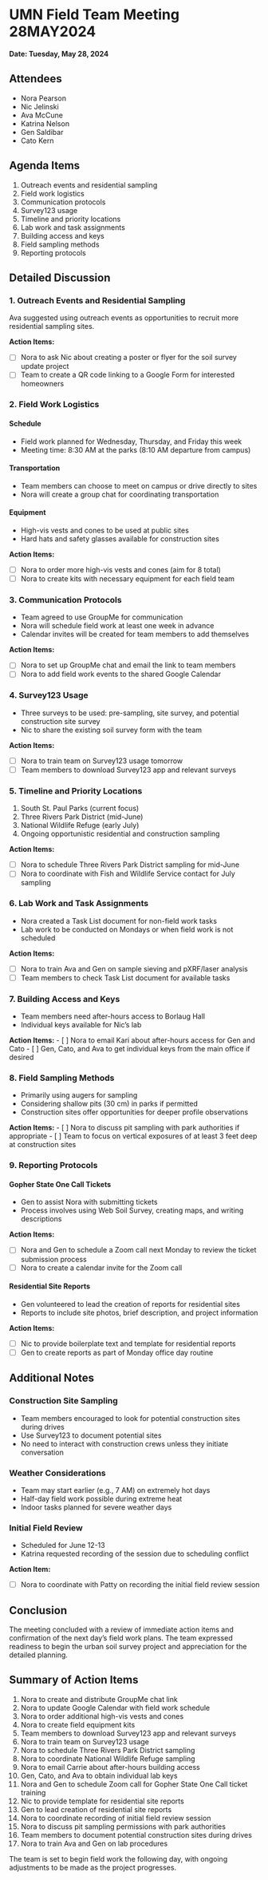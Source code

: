 # UMN Field Team Meeting 28MAY2024

**Date: Tuesday, May 28, 2024**

## Attendees

-   Nora Pearson
-   Nic Jelinski
-   Ava McCune
-   Katrina Nelson
-   Gen Saldibar
-   Cato Kern

## Agenda Items

1.  Outreach events and residential sampling
2.  Field work logistics
3.  Communication protocols
4.  Survey123 usage
5.  Timeline and priority locations
6.  Lab work and task assignments
7.  Building access and keys
8.  Field sampling methods
9.  Reporting protocols

## Detailed Discussion

### 1. Outreach Events and Residential Sampling

Ava suggested using outreach events as opportunities to recruit more residential sampling sites.

**Action Items:**

-   [ ] Nora to ask Nic about creating a poster or flyer for the soil survey update project
-   [ ] Team to create a QR code linking to a Google Form for interested homeowners

### 2. Field Work Logistics

#### Schedule

-   Field work planned for Wednesday, Thursday, and Friday this week
-   Meeting time: 8:30 AM at the parks (8:10 AM departure from campus)

#### Transportation

-   Team members can choose to meet on campus or drive directly to sites
-   Nora will create a group chat for coordinating transportation

#### Equipment

-   High-vis vests and cones to be used at public sites
-   Hard hats and safety glasses available for construction sites

**Action Items:**

-   [ ] Nora to order more high-vis vests and cones (aim for 8 total)
-   [ ] Nora to create kits with necessary equipment for each field team

### 3. Communication Protocols

-   Team agreed to use GroupMe for communication
-   Nora will schedule field work at least one week in advance
-   Calendar invites will be created for team members to add themselves

**Action Items:**

-   [ ] Nora to set up GroupMe chat and email the link to team members
-   [ ] Nora to add field work events to the shared Google Calendar

### 4. Survey123 Usage

-   Three surveys to be used: pre-sampling, site survey, and potential construction site survey
-   Nic to share the existing soil survey form with the team

**Action Items:**

-   [ ] Nora to train team on Survey123 usage tomorrow
-   [ ] Team members to download Survey123 app and relevant surveys

### 5. Timeline and Priority Locations

1.  South St. Paul Parks (current focus)
2.  Three Rivers Park District (mid-June)
3.  National Wildlife Refuge (early July)
4.  Ongoing opportunistic residential and construction sampling

**Action Items:**

-   [ ] Nora to schedule Three Rivers Park District sampling for mid-June
-   [ ] Nora to coordinate with Fish and Wildlife Service contact for July sampling

### 6. Lab Work and Task Assignments

-   Nora created a Task List document for non-field work tasks
-   Lab work to be conducted on Mondays or when field work is not scheduled

**Action Items:**

-   [ ] Nora to train Ava and Gen on sample sieving and pXRF/laser analysis
-   [ ] Team members to check Task List document for available tasks

### 7. Building Access and Keys

-   Team members need after-hours access to Borlaug Hall
-   Individual keys available for Nic's lab

**Action Items:** - \[ \] Nora to email Kari about after-hours access for Gen and Cato - \[ \] Gen, Cato, and Ava to get individual keys from the main office if desired

### 8. Field Sampling Methods

-   Primarily using augers for sampling
-   Considering shallow pits (30 cm) in parks if permitted
-   Construction sites offer opportunities for deeper profile observations

**Action Items:** - \[ \] Nora to discuss pit sampling with park authorities if appropriate - \[ \] Team to focus on vertical exposures of at least 3 feet deep at construction sites

### 9. Reporting Protocols

#### Gopher State One Call Tickets

-   Gen to assist Nora with submitting tickets
-   Process involves using Web Soil Survey, creating maps, and writing descriptions

**Action Items:**

-   [ ] Nora and Gen to schedule a Zoom call next Monday to review the ticket submission process
-   [ ] Nora to create a calendar invite for the Zoom call

#### Residential Site Reports

-   Gen volunteered to lead the creation of reports for residential sites
-   Reports to include site photos, brief description, and project information

**Action Items:**

-   [ ] Nic to provide boilerplate text and template for residential reports
-   [ ] Gen to create reports as part of Monday office day routine

## Additional Notes

### Construction Site Sampling

-   Team members encouraged to look for potential construction sites during drives
-   Use Survey123 to document potential sites
-   No need to interact with construction crews unless they initiate conversation

### Weather Considerations

-   Team may start earlier (e.g., 7 AM) on extremely hot days
-   Half-day field work possible during extreme heat
-   Indoor tasks planned for severe weather days

### Initial Field Review

-   Scheduled for June 12-13
-   Katrina requested recording of the session due to scheduling conflict

**Action Item:**

-   [ ] Nora to coordinate with Patty on recording the initial field review session

## Conclusion

The meeting concluded with a review of immediate action items and confirmation of the next day's field work plans. The team expressed readiness to begin the urban soil survey project and appreciation for the detailed planning.

## Summary of Action Items

1.  Nora to create and distribute GroupMe chat link
2.  Nora to update Google Calendar with field work schedule
3.  Nora to order additional high-vis vests and cones
4.  Nora to create field equipment kits
5.  Team members to download Survey123 app and relevant surveys
6.  Nora to train team on Survey123 usage
7.  Nora to schedule Three Rivers Park District sampling
8.  Nora to coordinate National Wildlife Refuge sampling
9.  Nora to email Carrie about after-hours building access
10. Gen, Cato, and Ava to obtain individual lab keys
11. Nora and Gen to schedule Zoom call for Gopher State One Call ticket training
12. Nic to provide template for residential site reports
13. Gen to lead creation of residential site reports
14. Nora to coordinate recording of initial field review session
15. Nora to discuss pit sampling permissions with park authorities
16. Team members to document potential construction sites during drives
17. Nora to train Ava and Gen on lab procedures

The team is set to begin field work the following day, with ongoing adjustments to be made as the project progresses.
